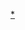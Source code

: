 {{Navbox
|bodyclass=hlist

|name=陳國君主
|title=[[陳国]]君主
|state=expandCaption
|above = [[陈国君主世系图|世系]]
|list1=
*[[陳胡公]]
*[[陳申公]]
*[[陳相公]]
*[[陳孝公]]
*[[陳慎公]]
*[[陳幽公]]
*[[陳僖公]]
*[[陳武公]]
*[[陳夷公]]
*[[陳平公]]
*[[陳文公]]
*[[陳桓公]]
*[[陳佗|陳君佗]]
*[[陳厲公]]
*[[陳莊公]]
*[[陳宣公]]
*[[陳穆公]]
*[[陳共公]]
*[[陳靈公]]
*[[夏征舒]]
*[[陳成公]]
*[[陳哀公]]
*[[公子留]]
*[[穿封戌]]
*[[陳惠公]]
*[[陳懷公]]
*[[陳湣公]]
|below={{周朝诸侯国君主}}
}}<noinclude>
[[Category:先秦君主导航模板|{{PAGENAME}}]]
[[Category:陳国君主|*]]
</noinclude>